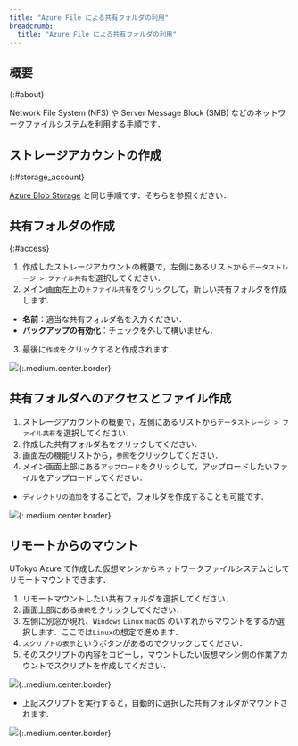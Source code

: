 ```yaml
---
title: "Azure File による共有フォルダの利用"
breadcrumb:
  title: "Azure File による共有フォルダの利用"
---
```



## 概要
{:#about}

Network File System (NFS) や Server Message Block (SMB) などのネットワークファイルシステムを利用する手順です．

## ストレージアカウントの作成 
{:#storage_account}

[Azure Blob Storage](/research_computing/utokyo_azure/storage/) と同じ手順です．そちらを参照ください．

## 共有フォルダの作成
{:#access}

1. 作成したストレージアカウントの概要で，左側にあるリストから`データストレージ > ファイル共有`を選択してください．
2. メイン画面左上の`＋ファイル共有`をクリックして，新しい共有フォルダを作成します．
  - **名前**：適当な共有フォルダ名を入力ください．
  - **バックアップの有効化**：チェックを外して構いません．
3. 最後に`作成`をクリックすると作成されます． 

![](img/01_files1.png){:.medium.center.border}

## 共有フォルダへのアクセスとファイル作成

1. ストレージアカウントの概要で，左側にあるリストから`データストレージ > ファイル共有`を選択してください．
2. 作成した共有フォルダ名をクリックしてください．
3. 画面左の機能リストから，`参照`をクリックしてください．
4. メイン画面上部にある`アップロード`をクリックして，アップロードしたいファイルをアップロードしてください．
  - `ディレクトリの追加`をすることで，フォルダを作成することも可能です．

![](img/02_files2.png){:.medium.center.border}

## リモートからのマウント

UTokyo Azure で作成した仮想マシンからネットワークファイルシステムとしてリモートマウントできます．

1. リモートマウントしたい共有フォルダを選択してください．
2. 画面上部にある`接続`をクリックしてください．
3. 左側に別窓が現れ、`Windows` `Linux` `macOS` のいずれからマウントをするか選択します．ここでは`Linux`の想定で進めます．
4. `スクリプトの表示`というボタンがあるのでクリックしてください．
5. そのスクリプトの内容をコピーし，マウントしたい仮想マシン側の作業アカウントでスクリプトを作成してください．

![](img/03_files3.png){:.medium.center.border}

- 上記スクリプトを実行すると，自動的に選択した共有フォルダがマウントされます．

![](img/04_files4.png){:.medium.center.border}

